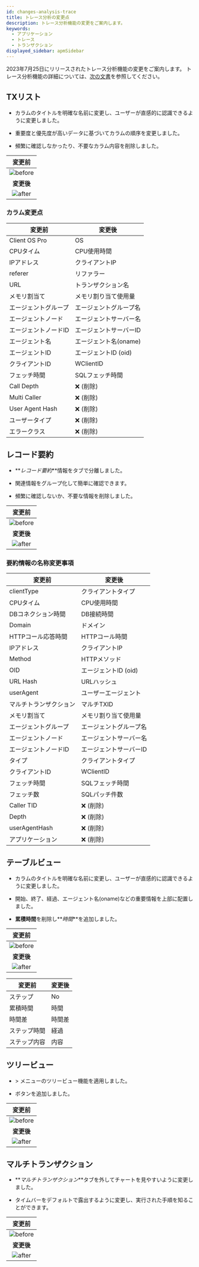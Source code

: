```yaml
---
id: changes-analysis-trace
title: トレース分析の変更点
description: トレース分析機能の変更をご案内します。
keywords:
  - アプリケーション
  - トレース
  - トランザクション
displayed_sidebar: apmSidebar
---
```


2023年7月25日にリリースされたトレース分析機能の変更をご案内します。 トレース分析機能の詳細については、[次の文書](../java/dashboard-hitmap-trace)を参照してください。

## TXリスト

- カラムのタイトルを明確な名前に変更し、ユーザーが直感的に認識できるように変更しました。

- 重要度と優先度が高いデータに基づいてカラムの順序を変更しました。

- 頻繁に確認しなかったり、不要なカラム内容を削除しました。

|                             変更前                             |
| :---------------------------------------------------------: |
| ![before](/img/changes/changes-transaction-list-before.png) |
|                           **変更後**                           |
|  ![after](/img/changes/changes-transaction-list-after.png)  |

### カラム変更点

| 変更前                  | 変更後                 |
| -------------------- | ------------------- |
| Client OS Pro        | OS                  |
| CPUタイム               | CPU使用時間             |
| IPアドレス               | クライアントIP            |
| referer              | リファラー               |
| URL                  | トランザクション名           |
| メモリ割当て               | メモリ割り当て使用量          |
| エージェントグループ           | エージェントグループ名         |
| エージェントノード            | エージェントサーバー名         |
| エージェントノードID          | エージェントサーバーID        |
| エージェント名              | エージェント名(oname)      |
| エージェントID             | エージェントID (oid)      |
| クライアントID             | WClientID           |
| フェッチ時間               | SQLフェッチ時間           |
| Call Depth           | ❌ (削除)              |
| Multi Caller         | ❌ (削除)              |
| User Agent Hash      | ❌ (削除)              |
| ユーザータイプ              | ❌ (削除)              |
| エラークラス               | ❌ (削除)              |

## レコード要約

- **_レコード要約_**情報をタブで分離しました。

- 関連情報をグループ化して簡単に確認できます。

- 頻繁に確認しないか、不要な情報を削除しました。

|                               変更前                              |
| :------------------------------------------------------------: |
| ![before](/img/changes/changes-transaction-summary-before.png) |
|                             **変更後**                            |
|  ![after](/img/changes/changes-transaction-summary-after.png)  |

### 要約情報の名称変更事項

| 変更前                 | 変更後                |
| ------------------- | ------------------ |
| clientType          | クライアントタイプ          |
| CPUタイム              | CPU使用時間            |
| DBコネクション時間          | DB接続時間             |
| Domain              | ドメイン               |
| HTTPコール応答時間         | HTTPコール時間          |
| IPアドレス              | クライアントIP           |
| Method              | HTTPメソッド           |
| OID                 | エージェントID (oid)     |
| URL Hash            | URLハッシュ            |
| userAgent           | ユーザーエージェント         |
| マルチトランザクション         | マルチTXID            |
| メモリ割当て              | メモリ割り当て使用量         |
| エージェントグループ          | エージェントグループ名        |
| エージェントノード           | エージェントサーバー名        |
| エージェントノードID         | エージェントサーバーID       |
| タイプ                 | クライアントタイプ          |
| クライアントID            | WClientID          |
| フェッチ時間              | SQLフェッチ時間          |
| フェッチ数               | SQLパッチ件数           |
| Caller TID          | ❌ (削除)             |
| Depth               | ❌ (削除)             |
| userAgentHash       | ❌ (削除)             |
| アプリケーション            | ❌ (削除)             |

## テーブルビュー

- カラムのタイトルを明確な名前に変更し、ユーザーが直感的に認識できるように変更しました。

- 開始、終了、経過、エージェント名(oname)などの重要情報を上部に配置しました。

- **累積時間**を削除し**_時間_**を追加しました。

|                                変更前                                |
| :---------------------------------------------------------------: |
| ![before](/img/changes/changes-transaction-table-view-before.png) |
|                              **変更後**                              |
|  ![after](/img/changes/changes-transaction-table-view-after.png)  |

| 変更前         | 変更後      |
| ----------- | -------- |
| ステップ        | No       |
| 累積時間        | 時間       |
| 時間差         | 時間差      |
| ステップ時間      | 経過       |
| ステップ内容      | 内容       |

## ツリービュー

- <Cmdname sid="side_analysis" className="uitext" /> &gt; <Cmdname sid="side_multi_server_tx_trace" className="uitext" />メニューのツリービュー機能を適用しました。

- <Cmdname sid="BTN06327" className="uitext" />ボタンを追加しました。

|                                変更前                               |
| :--------------------------------------------------------------: |
| ![before](/img/changes/changes-transaction-tree-view-before.png) |
|                              **変更後**                             |
|  ![after](/img/changes/changes-transaction-tree-view-after.png)  |

## マルチトランザクション

- **_マルチトランザクション_**タブを外してチャートを見やすいように変更しました。

- タイムバーをデフォルトで露出するように変更し、実行された手順を知ることができます。

|                               変更前                               |
| :-------------------------------------------------------------: |
| ![before](/img/changes/changes-transaction-multi-tx-before.png) |
|                             **変更後**                             |
|  ![after](/img/changes/changes-transaction-multi-tx-after.png)  |
